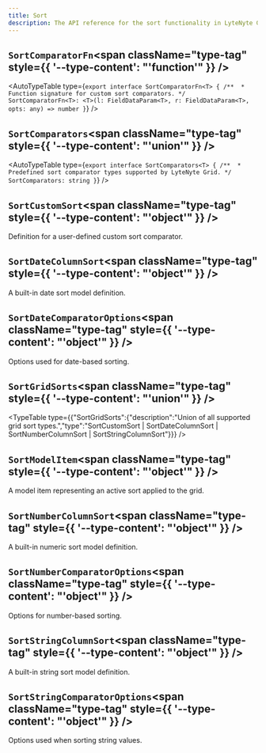 ```yaml
---
title: Sort
description: The API reference for the sort functionality in LyteNyte Grid.
---
```

## `SortComparatorFn`<span className="type-tag" style={{ '--type-content': "'function'" }} />

<AutoTypeTable type={`export interface SortComparatorFn<T> {
          /** 
           * Function signature for custom sort comparators.
           */
          SortComparatorFn<T>: <T>(l: FieldDataParam<T>, r: FieldDataParam<T>, opts: any) => number
          }`} />

## `SortComparators`<span className="type-tag" style={{ '--type-content': "'union'" }} />

<AutoTypeTable type={`export interface SortComparators<T> {
          /** 
           * Predefined sort comparator types supported by LyteNyte Grid.
           */
          SortComparators: string
          }`} />

## `SortCustomSort`<span className="type-tag" style={{ '--type-content': "'object'" }} />

Definition for a user-defined custom sort comparator.

<AutoTypeTable path="../packages/commercial-lytenyte-pro/src/+types.ts" name="SortCustomSort" />


## `SortDateColumnSort`<span className="type-tag" style={{ '--type-content': "'object'" }} />

A built-in date sort model definition.

<AutoTypeTable path="../packages/commercial-lytenyte-pro/src/+types.ts" name="SortDateColumnSort" />


## `SortDateComparatorOptions`<span className="type-tag" style={{ '--type-content': "'object'" }} />

Options used for date-based sorting.

<AutoTypeTable path="../packages/commercial-lytenyte-pro/src/+types.ts" name="SortDateComparatorOptions" />


## `SortGridSorts`<span className="type-tag" style={{ '--type-content': "'union'" }} />

<TypeTable type={{"SortGridSorts":{"description":"Union of all supported grid sort types.","type":"SortCustomSort | SortDateColumnSort | SortNumberColumnSort | SortStringColumnSort"}}} />

## `SortModelItem`<span className="type-tag" style={{ '--type-content': "'object'" }} />

A model item representing an active sort applied to the grid.

<AutoTypeTable path="../packages/commercial-lytenyte-pro/src/+types.ts" name="SortModelItem" />


## `SortNumberColumnSort`<span className="type-tag" style={{ '--type-content': "'object'" }} />

A built-in numeric sort model definition.

<AutoTypeTable path="../packages/commercial-lytenyte-pro/src/+types.ts" name="SortNumberColumnSort" />


## `SortNumberComparatorOptions`<span className="type-tag" style={{ '--type-content': "'object'" }} />

Options for number-based sorting.

<AutoTypeTable path="../packages/commercial-lytenyte-pro/src/+types.ts" name="SortNumberComparatorOptions" />


## `SortStringColumnSort`<span className="type-tag" style={{ '--type-content': "'object'" }} />

A built-in string sort model definition.

<AutoTypeTable path="../packages/commercial-lytenyte-pro/src/+types.ts" name="SortStringColumnSort" />


## `SortStringComparatorOptions`<span className="type-tag" style={{ '--type-content': "'object'" }} />

Options used when sorting string values.

<AutoTypeTable path="../packages/commercial-lytenyte-pro/src/+types.ts" name="SortStringComparatorOptions" />

